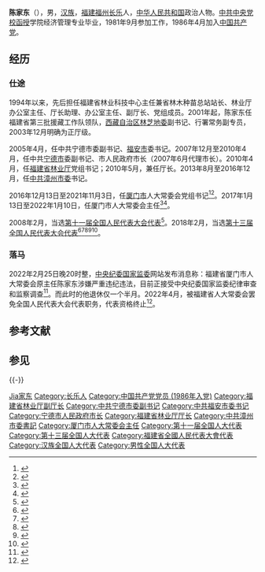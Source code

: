 {{Infobox officeholder
| 图像        = 
| 图像说明    = 
| 职务1       = [[厦门市人民代表大会常务委员会|厦门市人民代表大会常务委员会]]主任
| 就任日期1   = 2017年1月13日
| 卸任日期1   = 2022年1月10日
| 前任1       = [[郑道溪|郑道溪]]
| 继任1       = [[杨国豪|杨国豪]]
| 职务2       = [[厦门市人民代表大会常务委员会|厦门市人民代表大会常务委员会]]党组书记
| 就任日期2   = 2016年12月13日
| 卸任日期2   = 2021年11月3日
| 前任2       = 郑道溪
| 继任2       = 杨国豪
| 职务3       = [[中国共产党漳州市委员会|中国共产党漳州市委员会]]书记
| 就任日期3   = 2013年8月
| 卸任日期3   = 2016年12月
| 前任3       = [[陈冬_(官员)|陈冬]]
| 继任3       = [[檀云坤|檀云坤]]
| 职务4       = [[福建省林业厅|福建省林业厅]]厅长
| 就任日期4   = 2010年4月
| 卸任日期4   = 2013年8月
| 前任4       = [[吴志明_(1956年)|吴志明]]
| 继任4       = [[陈则生|陈则生]]
| 职务5       = [[宁德市人民政府|宁德市人民政府]]市长
| 就任日期5   = 2007年6月
| 卸任日期5   = 2010年4月
| 前任5       = [[陈荣凯_(政治人物)|陈荣凯]]
| 继任5       = [[廖小军|廖小军]]
| 姓名        = 陈家东
| 原名        = 
| 出生日期    = {{birth year and age|1959|8}}
| 出生地点    = {{CHN}}[[福建省|福建省]][[福州市|福州市]][[长乐区|长乐县]]
| 逝世日期    = <!-- {{death date and age|}}（死亡在前，出生在后）{{death year and age|}} -->
| 逝世地点    = 
| 政党        = {{CPC}}
| 国籍        = {{PRC}}
| 父母        = 
| 配偶        = <!--{{marriage|姓名|}} -->
| 子女        = 
| 亲属        = 
| 信仰        = 
| 母校        = [[中共中央党校|中共中央党校]]
| 网站        = 
| 签名        = 
| 脚注        = 
}}

'''陈家东'''（{{bd|1959年|8月|catIdx=C陈}}），男，[[汉族|汉族]]，[[福建省|福建]][[福州市|福州]][[长乐区|长乐]]人，[[中华人民共和国|中华人民共和国]]政治人物。[[中共中央党校|中共中央党校]][[函授|函授]]学院经济管理专业毕业，1981年9月参加工作，1986年4月加入[[中国共产党|中国共产党]]。

==经历==
===仕途===
1994年以来，先后担任福建省林业科技中心主任兼省林木种苗总站站长、林业厅办公室主任、厅长助理、办公室主任、副厅长、党组成员。2001年起，陈家东任福建省第三批援藏工作队领队，[[西藏自治区|西藏自治区]][[林芝地区|林芝地委]]副书记、行署常务副专员，2003年12月明确为正厅级。

2005年4月，任中共宁德市委副书记、[[福安市|福安市]]委书记。2007年12月至2010年4月，任中共[[宁德市|宁德市]]委副书记、市人民政府市长（2007年6月代理市长）。2010年4月，任[[福建省林业厅|福建省林业厅]]党组书记；2010年5月，兼任厅长。2013年8月至2016年12月，任[[中共漳州市委|中共漳州市委]]书记。

2016年12月13日至2021年11月3日，任[[厦门市|厦门市]]人大常委会党组书记<ref>{{cite web|title=漳州市委书记陈家东交流到厦门任职 任市人大常委会党组书记|url=https://m.thepaper.cn/newsDetail_forward_1579820}}</ref><ref>{{cite web|title=杨国豪重返厦门工作 任市人大常委会党组书记|url=https://xw.qq.com/amphtml/20211107A06VPU00}}</ref>。2017年1月13日至2022年1月10日，任厦门市人大常委会主任<ref>{{cite web|title=陈家东当选厦门市人大常委会主任 庄稼汉当选厦门市市长|url=https://m.thepaper.cn/newsDetail_forward_1599994}}</ref><ref>{{cite web|title=杨国豪当选厦门市人大常委会主任 曾长期在集美大学任职|url=https://3g.k.sohu.com/t/n578109489?goLiteapp=1}}</ref>。

2008年2月，当选[[第十一届全国人民代表大会|第十一届全国人民代表大会]][[第十一届全国人民代表大会代表名单|代表]]<ref>{{cite web|title=第十一届全国人大代表|url=http://news.xinhuanet.com/ziliao/2008-03/03/content_7708230.htm?node=36628|accessdate=2014-01-07|publisher=新华网|archive-url=https://web.archive.org/web/20140110211415/http://news.xinhuanet.com/ziliao/2008-03/03/content_7708230.htm?node=36628|archive-date=2014-01-10|dead-url=no}}</ref>。2018年2月，当选[[第十三届全国人民代表大会|第十三届全国人民代表大会]][[第十三届全国人民代表大会代表名单|代表]]<ref>{{cite news|title=全国人大代表信息-陈家东|url=http://210.82.31.1:8084/delegate/viewDelegate.action?dbid=111093|accessdate=2013-04-05|newspaper=全国人大网|archive-url=https://web.archive.org/web/20140407063545/http://www.npc.gov.cn/delegate/viewDelegate.action?dbid=111093|archive-date=2014-04-07|dead-url=yes}}</ref><ref>{{Cite web|title=（受权发布）中华人民共和国第十三届全国人民代表大会代表名单|url=http://www.chinanews.com/gn/2018/02-25/8453959.shtml|accessdate=2021-02-19|work=[[中国新闻网|中国新闻网]]|archive-url=https://web.archive.org/web/20180227031724/http://www.chinanews.com/gn/2018/02-25/8453959.shtml|archive-date=2018-02-27|dead-url=no}}</ref><ref>{{cite web|title=中华人民共和国第十三届全国人民代表大会代表名单|url=https://news.gmw.cn/2018-02/25/content_27792557.htm|access-date=2021-02-19|date=2018-02-25|website=[[光明网_(中国)|光明网]]}}</ref><ref>{{cite web|title=第十三届全国人民代表大会代表名单（2980名）|url=https://www.thepaper.cn/newsDetail_forward_2008905|access-date=2021-02-19|website=[[澎湃新闻|澎湃新闻]]|archive-url=https://web.archive.org/web/20180323190049/https://www.thepaper.cn/newsDetail_forward_2008905|archive-date=2018-03-23|dead-url=no}}</ref><ref>{{cite web|title=中华人民共和国第十三届全国人民代表大会代表名单|url=http://news.china.com.cn/2018-02/25/content_50599587.htm|access-date=2021-02-19|date=2018-02-25|website=[[中国网|中国网]]|archive-url=https://web.archive.org/web/20210221201146/http://news.china.com.cn/2018-02/25/content_50599587.htm|archive-date=2021-02-21|dead-url=no}}</ref>。

===落马===
2022年2月25日晚20时整，[[中央纪委|中央纪委]][[国家监委|国家监委]]网站发布消息称：福建省厦门市人大常委会原主任陈家东涉嫌严重违纪违法，目前正接受中央纪委国家监委纪律审查和监察调查<ref>{{cite web|title=福建省厦门市人大常委会原主任陈家东接受中央纪委国家监委纪律审查和监察调查|url=https://www.ccdi.gov.cn/toutiaon/202202/t20220225_174299.html|accessdate=2022-02-25|work=中央纪委国家监委网站}}</ref>。而此时的他退休仅一个半月。2022年4月，被福建省人大常委会罢免全国人民代表大会代表职务，代表资格终止<ref>{{Cite web|title=第十三届全国人民代表大会常务委员会代表资格审查委员会关于个别代表的代表资格的报告|url=http://www.npc.gov.cn/npc/c30834/202204/09ad186677894a1aab8aaea1e204c7ef.shtml|work=中国人大网|accessdate=2022-04-30}}</ref>。

==参考文献==
{{Reflist}}

==参见==
{{-}}
{{start box}}
{{s-par|prc-lpc}}
{{s-before|[[郑道溪|郑道溪]]}}
{{s-title|[[厦门市人民代表大会常务委员会|厦门市人民代表大会常务委员会]]主任|2017年1月13日－2022年1月10日}}
{{s-after|[[杨国豪|杨国豪]]}}
{{s-ppo|cpc}}
{{s-before|[[郑道溪|郑道溪]]}}
{{s-title|[[厦门市人民代表大会常务委员会|厦门市人民代表大会常务委员会]]党组书记|2016年12月13日－2021年11月3日}}
{{s-after|[[杨国豪|杨国豪]]}}
{{s-before|[[陈冬_(官员)|陈冬]]}}
{{s-title|[[中国共产党漳州市委员会|中国共产党漳州市委员会]]书记|2013年8月－2016年12月}}
{{s-after|[[檀云坤|檀云坤]]}}
{{s-before|[[林旭荣|林旭荣]]}}
{{s-title|[[中国共产党福安市委员会|中国共产党福安市委员会]]书记|2005年4月－2007年3月}}
{{s-after|[[张立先|张立先]]}}
{{s-gov|prc}}
{{s-before|[[吴志明_(1956年)|吴志明]]}}
{{s-title|[[福建省林业厅|福建省林业厅]]厅长|2010年4月－2013年8月}}
{{s-after|[[陈则生|陈则生]]}}
{{s-before|[[陳榮凱_(政治人物)|陳榮凱]]}}
{{s-title|[[宁德市人民政府|宁德市人民政府]]市長|2007年6月－2010年4月}}
{{s-after|[[廖小軍|廖小軍]]}}
{{end box}}

{{中共十九大以来的反腐败工作}}
{{DEFAULTSORT:Chen陈}}
[[Category:陈姓|Jia家东]]
[[Category:长乐人|Category:长乐人]]
[[Category:中国共产党党员_(1986年入党)|Category:中国共产党党员 (1986年入党)]]
[[Category:福建省林业厅副厅长|Category:福建省林业厅副厅长]]
[[Category:中共宁德市委副书记|Category:中共宁德市委副书记]]
[[Category:中共福安市委书记|Category:中共福安市委书记]]
[[Category:宁德市人民政府市长|Category:宁德市人民政府市长]]
[[Category:福建省林业厅厅长|Category:福建省林业厅厅长]]
[[Category:中共漳州市委書記|Category:中共漳州市委書記]]
[[Category:厦门市人大常委会主任|Category:厦门市人大常委会主任]]
[[Category:第十一届全国人大代表|Category:第十一届全国人大代表]]
[[Category:第十三届全国人大代表|Category:第十三届全国人大代表]]
[[Category:福建省全國人民代表大會代表|Category:福建省全國人民代表大會代表]]
[[Category:汉族全国人大代表|Category:汉族全国人大代表]]
[[Category:男性全国人大代表|Category:男性全国人大代表]]